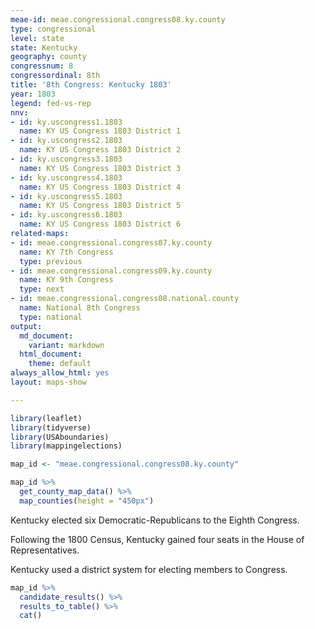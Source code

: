 ```yaml
---
meae-id: meae.congressional.congress08.ky.county
type: congressional
level: state
state: Kentucky
geography: county
congressnum: 8
congressordinal: 8th
title: '8th Congress: Kentucky 1803'
year: 1803
legend: fed-vs-rep
nnv:
- id: ky.uscongress1.1803
  name: KY US Congress 1803 District 1
- id: ky.uscongress2.1803
  name: KY US Congress 1803 District 2
- id: ky.uscongress3.1803
  name: KY US Congress 1803 District 3
- id: ky.uscongress4.1803
  name: KY US Congress 1803 District 4
- id: ky.uscongress5.1803
  name: KY US Congress 1803 District 5
- id: ky.uscongress6.1803
  name: KY US Congress 1803 District 6
related-maps:
- id: meae.congressional.congress07.ky.county
  name: KY 7th Congress
  type: previous
- id: meae.congressional.congress09.ky.county
  name: KY 9th Congress
  type: next
- id: meae.congressional.congress08.national.county
  name: National 8th Congress
  type: national
output:
  md_document:
    variant: markdown
  html_document:
    theme: default
always_allow_html: yes
layout: maps-show

---
```


```r
library(leaflet)
library(tidyverse)
library(USAboundaries)
library(mappingelections)

map_id <- "meae.congressional.congress08.ky.county"
```

<div class="map">

```r
map_id %>%
  get_county_map_data() %>%
  map_counties(height = "450px")
```

</div>

Kentucky elected six Democratic-Republicans to the Eighth Congress.

Following the 1800 Census, Kentucky gained four seats in the House of Representatives.

Kentucky used a district system for electing members to Congress.

<div class="results-table">

```r
map_id %>%
  candidate_results() %>%
  results_to_table() %>%
  cat()
```

</div>
